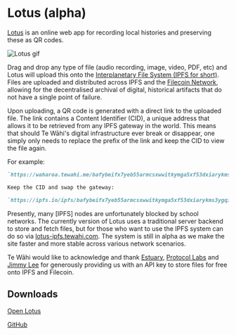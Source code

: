 # Lotus (alpha)

[Lotus](https://lotus.tewahi.com/) is an online web app for recording local histories and preserving these as QR codes.

![Lotus gif](https://github.com/et0and/lotus/raw/main/demo.gif)

Drag and drop any type of file (audio recording, image, video, PDF, etc) and Lotus will upload this onto the [Interplanetary File System (IPFS for short)](https://ipfs.io). Files are uploaded and distributed across IPFS and the [Filecoin Network](https://en.wikipedia.org/wiki/Filecoin), allowing for the decentralised archival of digital, historical artifacts that do not have a single point of failure. 

Upon uploading, a QR code is generated with a direct link to the uploaded file. The link contains a Content Identifier (CID), a unique address that allows it to be retrieved from any IPFS gateway in the world. This means that should Te Wāhi's digital infrastructure ever break or disappear, one simply only needs to replace the prefix of the link and keep the CID to view the file again.

For example:

```Markdown
`https://waharoa.tewahi.me/bafybeifx7yeb55armcsxwwitkymga5xf53dxiarykms3ygqic223w5sk3m#x-ipfs-companion-no-redirect`

Keep the CID and swap the gateway:

`https://ipfs.io/ipfs/bafybeifx7yeb55armcsxwwitkymga5xf53dxiarykms3ygqic223w5sk3m#x-ipfs-companion-no-redirect`

```

Presently, many [IPFS] nodes are unfortunately blocked by school networks. The currently version of Lotus uses a traditional server backend to store and fetch files, but for those who want to use the IPFS system can do so via [lotus-ipfs.tewahi.com](https://lotus-ipfs.tewahi.com). The system is still in alpha as we make the site faster and more stable across various network scenarios.

Te Wāhi would like to acknowledge and thank [Estuary](https://estuary.tech), [Protocol Labs](https://protocol.ai/) and [Jimmy Lee](https://jimmyl.ee) for generously providing us with an API key to store files for free onto IPFS and Filecoin.

## Downloads

[Open Lotus](https://lotus.tewahi.com)

[GitHub](https://github.com/et0and/lotus)
